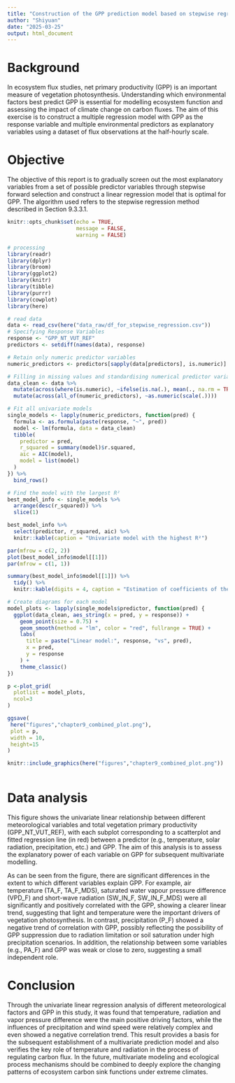 ```yaml
---
title: "Construction of the GPP prediction model based on stepwise regression"
author: "Shiyuan"
date: "2025-03-25"
output: html_document
---
```

# Background 

In ecosystem flux studies, net primary productivity (GPP) is an important measure of vegetation photosynthesis. Understanding which environmental factors best predict GPP is essential for modelling ecosystem function and assessing the impact of climate change on carbon fluxes. The aim of this exercise is to construct a multiple regression model with GPP as the response variable and multiple environmental predictors as explanatory variables using a dataset of flux observations at the half-hourly scale.

# Objective 

The objective of this report is to gradually screen out the most explanatory variables from a set of possible predictor variables through stepwise forward selection and construct a linear regression model that is optimal for GPP. The algorithm used refers to the stepwise regression method described in Section 9.3.3.1.


```r
knitr::opts_chunk$set(echo = TRUE,
                      message = FALSE,
                      warning = FALSE)

# processing
library(readr)
library(dplyr)
library(broom)
library(ggplot2)
library(knitr)
library(tibble)
library(purrr)
library(cowplot)
library(here)

# read data
data <- read_csv(here("data_raw/df_for_stepwise_regression.csv"))  
# Specifying Response Variables
response <- "GPP_NT_VUT_REF"
predictors <- setdiff(names(data), response)

# Retain only numeric predictor variables
numeric_predictors <- predictors[sapply(data[predictors], is.numeric)]

# Filling in missing values and standardising numerical predictor variables
data_clean <- data %>%
  mutate(across(where(is.numeric), ~ifelse(is.na(.), mean(., na.rm = TRUE), .))) %>%
  mutate(across(all_of(numeric_predictors), ~as.numeric(scale(.))))

# Fit all univariate models
single_models <- lapply(numeric_predictors, function(pred) {
  formula <- as.formula(paste(response, "~", pred))
  model <- lm(formula, data = data_clean)
  tibble(
    predictor = pred,
    r_squared = summary(model)$r.squared,
    aic = AIC(model),
    model = list(model)
  )
}) %>%
  bind_rows()
```

```r
# Find the model with the largest R²
best_model_info <- single_models %>%
  arrange(desc(r_squared)) %>%
  slice(1)

best_model_info %>%
  select(predictor, r_squared, aic) %>%
  knitr::kable(caption = "Univariate model with the highest R²")

par(mfrow = c(2, 2))
plot(best_model_info$model[[1]])
par(mfrow = c(1, 1))

summary(best_model_info$model[[1]]) %>%
  tidy() %>%
  knitr::kable(digits = 4, caption = "Estimation of coefficients of the optimal model")

# Create diagrams for each model
model_plots <- lapply(single_models$predictor, function(pred) {
  ggplot(data_clean, aes_string(x = pred, y = response)) +
    geom_point(size = 0.75) +
    geom_smooth(method = "lm", color = "red", fullrange = TRUE) +
    labs(
      title = paste("Linear model:", response, "vs", pred),
      x = pred,
      y = response
    ) +
    theme_classic()
})

p <-plot_grid(
  plotlist = model_plots,
  ncol=3
) 

ggsave(
 here("figures","chapter9_combined_plot.png"),
 plot = p,
 width = 10,
 height=15
)

knitr::include_graphics(here("figures","chapter9_combined_plot.png"))
  
```

# Data analysis


This figure shows the univariate linear relationship between different meteorological variables and total vegetation primary productivity (GPP_NT_VUT_REF), with each subplot corresponding to a scatterplot and fitted regression line (in red) between a predictor (e.g., temperature, solar radiation, precipitation, etc.) and GPP. The aim of this analysis is to assess the explanatory power of each variable on GPP for subsequent multivariate modelling.

As can be seen from the figure, there are significant differences in the extent to which different variables explain GPP. For example, air temperature (TA_F, TA_F_MDS), saturated water vapour pressure difference (VPD_F) and short-wave radiation (SW_IN_F, SW_IN_F_MDS) were all significantly and positively correlated with the GPP, showing a clearer linear trend, suggesting that light and temperature were the important drivers of vegetation photosynthesis. In contrast, precipitation (P_F) showed a negative trend of correlation with GPP, possibly reflecting the possibility of GPP suppression due to radiation limitation or soil saturation under high precipitation scenarios. In addition, the relationship between some variables (e.g., PA_F) and GPP was weak or close to zero, suggesting a small independent role.

# Conclusion

Through the univariate linear regression analysis of different meteorological factors and GPP in this study, it was found that temperature, radiation and vapor pressure difference were the main positive driving factors, while the influences of precipitation and wind speed were relatively complex and even showed a negative correlation trend. This result provides a basis for the subsequent establishment of a multivariate prediction model and also verifies the key role of temperature and radiation in the process of regulating carbon flux. In the future, multivariate modeling and ecological process mechanisms should be combined to deeply explore the changing patterns of ecosystem carbon sink functions under extreme climates.
